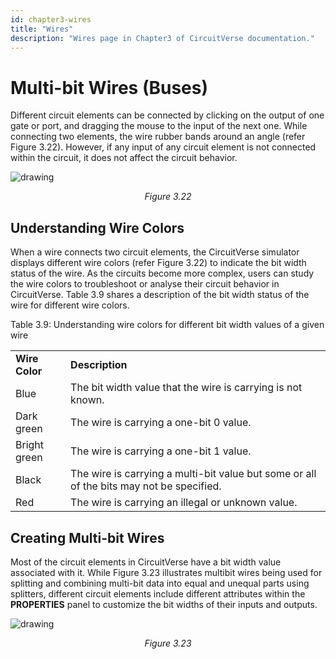 ```yaml
---
id: chapter3-wires
title: "Wires"
description: "Wires page in Chapter3 of CircuitVerse documentation."
---
```



# Multi-bit Wires (Buses)

Different circuit elements can be connected by clicking on the output of one gate or port, and dragging the mouse to the input of the next one. While connecting two elements, the wire rubber bands around an angle (refer Figure 3.22). However, if any input of any circuit element is not connected within the circuit, it does not affect the circuit behavior. 

![drawing](/img/img_chapter3/3.22.png)

<div align="center"><em>Figure 3.22</em></div>

## Understanding Wire Colors

When a wire connects two circuit elements, the CircuitVerse simulator displays different wire colors (refer Figure 3.22) to indicate the bit width status of the wire. As the circuits become more complex, users can study the wire colors to troubleshoot or analyse their circuit behavior in CircuitVerse. Table 3.9 shares a description of the bit width status of the wire for different wire colors.

Table 3.9: Understanding wire colors for different bit width values of a given wire
<table>
  <tr>
   <td><strong>Wire Color</strong>
   </td>
   <td><strong>Description</strong>
   </td>
  </tr>
  <tr>
   <td>Blue
   </td>
   <td>The bit width value that the wire is carrying is not known. 
   </td>
  </tr>
  <tr>
   <td>Dark green
   </td>
   <td>The wire is carrying a one-bit 0 value.
   </td>
  </tr>
  <tr>
   <td>Bright green
   </td>
   <td>The wire is carrying a one-bit 1 value.
   </td>
  </tr>
  <tr>
   <td>Black
   </td>
   <td>The wire is carrying a multi-bit value but some or all of the bits may not be specified. 
   </td>
  </tr>
  <tr>
   <td>Red
   </td>
   <td>The wire is carrying an illegal or unknown value.
   </td>
  </tr>
</table>

## Creating Multi-bit Wires 

Most of the circuit elements in CircuitVerse have a bit width value associated with it. While Figure 3.23 illustrates multibit wires being used for splitting and combining multi-bit data into equal and unequal parts using splitters, different circuit elements include different attributes within the **PROPERTIES** panel to customize the bit widths of their inputs and outputs.

![drawing](/img/img_chapter3/3.23.png)

<div align="center"><em>Figure 3.23</em></div>